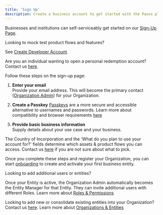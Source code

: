 ```yaml
---
title: 'Sign Up'
description: Create a business account to get started with the Paxos platform.
---
```



[kyc]: /guides/dashboard/onboard
[Support]: https://support.paxos.com
[passkey]: https://www.passkeys.com/what-are-passkeys
[passkeys]: /guides/dashboard/passkeys
[dev-account]: /guides/developer/account
[org]: /guides/dashboard/organization#organization
[entity]: /guides/dashboard/organization#entity
[compatible-devices]: https://www.passkeys.io/compatible-devices
[support]: https://support.paxos.com/hc/en-us/requests/new
[sign-up]: https://dashboard.paxos.com/signup
[roles]: /guides/dashboard/roles
[onboarding]: /guides/dashboard/onboard

Businesses and institutions can self-serviceably get started on our [Sign-Up Page][sign-up].

<Tip>

Looking to mock test product flows and features?

See [Create Developer Account][dev-account].

Are you an individual wanting to open a personal redemption account? Contact us [here][support].

</Tip>

Follow these steps on the sign-up page:

1. **Enter your email**  
   Provide your email address. This will become the primary contact ([Organization Admin][roles]) for your Organization.

2. **Create a Passkey**
   [Passkeys][passkey] are a more secure and accessible alternative to usernames and passwords. Learn more about compatibility and browser requirements [here][passkeys]

3. **Provide basic business information**  
   Supply details about your use case and your business.  

<Info>

The Country of Incorporation and the 'What do you plan to use your account for?' fields determine which assets & product flows you can access. Contact us [here][support] if you are not sure about what to pick. 

</Info>

Once you complete these steps and register your Organization, you can start [onboarding][onboarding] to create and activate your first business entity.

<Tip>

Looking to add additional users or entities?

Once your Entity is active, the Organization Admin automatically becomes the Entity Manager for that Entity. They can invite additional users with different Roles. 
Learn more about [Roles & Permissions][roles]

Looking to add new or consolidate existing entities into your Organization? Contact us [here][support]. 
Learn more about [Organizations & Entities][org]

</Tip>
